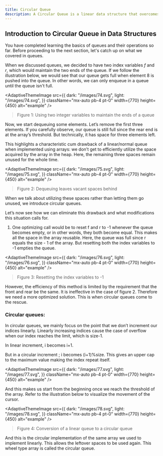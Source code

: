 ---
title: Circular Queue
description: A Circular Queue is a linear data structure that overcomes the limitations of a regular queue by connecting the rear and front ends, allowing the queue to reuse empty spaces after elements are dequeued.
---

## Introduction to Circular Queue in Data Structures
You have completed learning the basics of queues and their operations so far. Before proceeding to the next section, let's catch up on what we covered in queues. 

When we discussed queues, we decided to have two index variables *f* and *r*, which would maintain the two ends of the queue. If we follow the illustration below, we would see that our queue gets full when element 8 is pushed into the queue. In other words, we can only enqueue in a queue until the queue isn't full.

<AdaptiveThemeImage
  src={{
    dark: "/images/74.svg",
    light: "/images/74.svg",
  }}
  className="mx-auto pb-4 pt-0"
  width={770}
  height={450}
  alt="example"
/>

> Figure 1: Using two integer variables to maintain the ends of a queue

Now, we start dequeuing some elements. Let’s remove the first three elements. If you carefully observe, our queue is still full since the rear end is at the array’s threshold. But technically, it has space for three elements left. 

This highlights a characteristic cum drawback of a linear/normal queue when implemented using arrays: we don’t get to efficiently utilize the space acquired by the array in the heap. Here, the remaining three spaces remain unused for the whole time.

<AdaptiveThemeImage
  src={{
    dark: "/images/75.svg",
    light: "/images/75.svg",
  }}
  className="mx-auto pb-4 pt-0"
  width={770}
  height={450}
  alt="example"
/>

> Figure 2:  Dequeuing leaves vacant spaces behind

When we talk about utilizing these spaces rather than letting them go unused, we introduce circular queues.

Let’s now see how we can eliminate this drawback and what modifications this situation calls for.

1. One optimizing call would be to reset f and r to -1 whenever the queue becomes empty, or in other words, they both become equal. This makes all the space in the array reusable. Here, the queue was full since r equals the size - 1 of the array. But resetting both the index variables to -1 empties the queue.

<AdaptiveThemeImage
  src={{
    dark: "/images/76.svg",
    light: "/images/76.svg",
  }}
  className="mx-auto pb-4 pt-0"
  width={770}
  height={450}
  alt="example"
/>

> Figure 3:  Resetting the index variables to -1

However, the efficiency of this method is limited by the requirement that the front and rear be the same. It is ineffective in the case of figure 2. Therefore we need a more optimized solution. This is when circular queues come to the rescue.

### Circular queues:
In circular queues, we mainly focus on the point that we don’t increment our indices linearly. Linearly increasing indices cause the case of overflow when our index reaches the limit, which is size-1. 

In linear increment, i becomes i+1.

But in a circular increment ; i becomes (i+1)%size. This gives an upper cap to the maximum value making the index repeat itself.

<AdaptiveThemeImage
  src={{
    dark: "/images/77.svg",
    light: "/images/77.svg",
  }}
  className="mx-auto pb-4 pt-0"
  width={770}
  height={450}
  alt="example"
/>

And this makes us start from the beginning once we reach the threshold of the array. Refer to the illustration below to visualize the movement of the cursor.

<AdaptiveThemeImage
  src={{
    dark: "/images/78.svg",
    light: "/images/78.svg",
  }}
  className="mx-auto pb-4 pt-0"
  width={770}
  height={450}
  alt="example"
/>

> Figure 4:  Conversion of a linear queue to a circular queue

And this is the circular implementation of the same array we used to implement linearly. This allows the leftover spaces to be used again. This wheel type array is called the circular queue.

